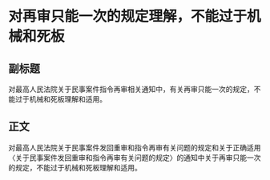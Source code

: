 # 对再审只能一次的规定理解，不能过于机械和死板
## 副标题
对最高人民法院关于民事案件指令再审相关通知中，有关再审只能一次的规定，不能过于机械和死板理解和适用。
## 正文
对最高人民法院关于民事案件发回重审和指令再审有关问题的规定和关于正确适用〈关于民事案件发回重审和指令再审有关问题的规定〉的通知中关于再审只能一次的规定，不能过于机械和死板理解和适用。